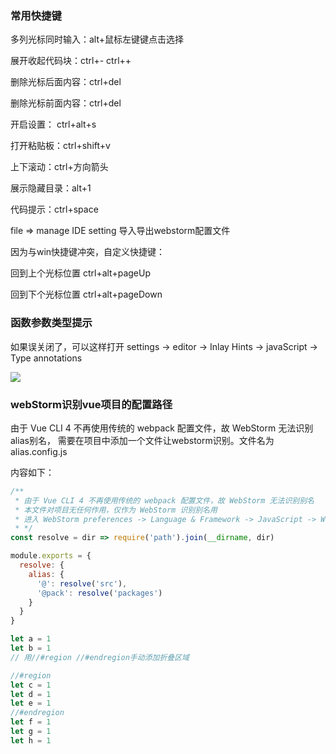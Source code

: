### 常用快捷键

多列光标同时输入：alt+鼠标左键键点击选择

展开收起代码块：ctrl+-  ctrl++

删除光标后面内容：ctrl+del

删除光标前面内容：ctrl+del

开启设置： ctrl+alt+s

打开粘贴板：ctrl+shift+v

上下滚动：ctrl+方向箭头

展示隐藏目录：alt+1

代码提示：ctrl+space


file => manage IDE setting 导入导出webstorm配置文件

因为与win快捷键冲突，自定义快捷键：

回到上个光标位置 ctrl+alt+pageUp

回到下个光标位置 ctrl+alt+pageDown

### 函数参数类型提示

如果误关闭了，可以这样打开 settings -> editor -> Inlay Hints -> javaScript -> Type annotations

![](./img.png)

### webStorm识别vue项目的配置路径

由于 Vue CLI 4 不再使用传统的 webpack 配置文件，故 WebStorm 无法识别alias别名，
需要在项目中添加一个文件让webstorm识别。文件名为alias.config.js

内容如下：
```js
/**
 * 由于 Vue CLI 4 不再使用传统的 webpack 配置文件，故 WebStorm 无法识别别名
 * 本文件对项目无任何作用，仅作为 WebStorm 识别别名用
 * 进入 WebStorm preferences -> Language & Framework -> JavaScript -> Webpack，选择这个文件即可
 * */
const resolve = dir => require('path').join(__dirname, dir)

module.exports = {
  resolve: {
    alias: {
      '@': resolve('src'),
      '@pack': resolve('packages')
    }
  }
}
```

```js
let a = 1
let b = 1
// 用//#region //#endregion手动添加折叠区域

//#region 
let c = 1
let d = 1
let e = 1
//#endregion
let f = 1
let g = 1
let h = 1
```

